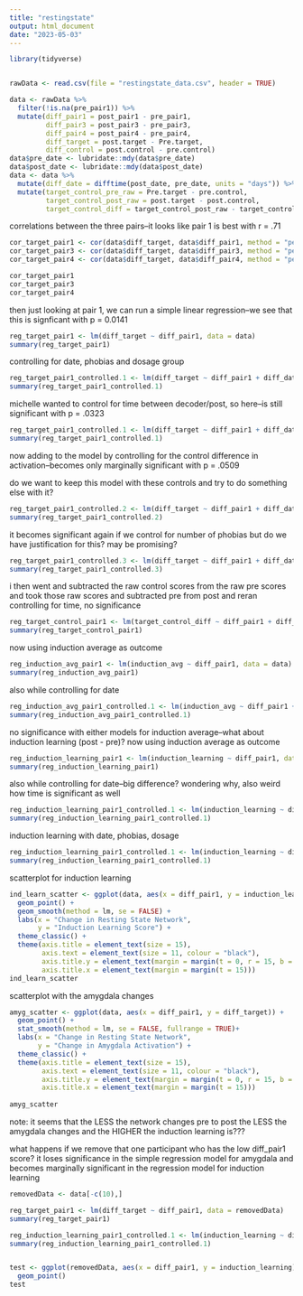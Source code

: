 ```yaml
---
title: "restingstate"
output: html_document
date: "2023-05-03"
---
```


```r
library(tidyverse)


rawData <- read.csv(file = "restingstate_data.csv", header = TRUE)

data <- rawData %>% 
  filter(!is.na(pre_pair1)) %>%
  mutate(diff_pair1 = post_pair1 - pre_pair1,
         diff_pair3 = post_pair3 - pre_pair3,
         diff_pair4 = post_pair4 - pre_pair4,
         diff_target = post.target - Pre.target,
         diff_control = post.control - pre.control)
data$pre_date <- lubridate::mdy(data$pre_date)
data$post_date <- lubridate::mdy(data$post_date)
data <- data %>% 
  mutate(diff_date = difftime(post_date, pre_date, units = "days")) %>%
  mutate(target_control_pre_raw = Pre.target - pre.control,
         target_control_post_raw = post.target - post.control,
         target_control_diff = target_control_post_raw - target_control_pre_raw)

```


correlations between the three pairs--it looks like pair 1 is best with r = .71
```r
cor_target_pair1 <- cor(data$diff_target, data$diff_pair1, method = "pearson")
cor_target_pair3 <- cor(data$diff_target, data$diff_pair3, method = "pearson")
cor_target_pair4 <- cor(data$diff_target, data$diff_pair4, method = "pearson")

cor_target_pair1
cor_target_pair3
cor_target_pair4
```

then just looking at pair 1, we can run a simple linear regression--we see that this is signficant with p = 0.0141
```r
reg_target_pair1 <- lm(diff_target ~ diff_pair1, data = data)
summary(reg_target_pair1)
```


controlling for date, phobias and dosage group
```r
reg_target_pair1_controlled.1 <- lm(diff_target ~ diff_pair1 + diff_date + num..phobias + dosage, data = data)
summary(reg_target_pair1_controlled.1)
```


michelle wanted to control for time between decoder/post, so here--is still significant with p = .0323
```r
reg_target_pair1_controlled.1 <- lm(diff_target ~ diff_pair1 + diff_date, data = data)
summary(reg_target_pair1_controlled.1)
```


now adding to the model by controlling for the control difference in activation--becomes only marginally significant with p = .0509

do we want to keep this model with these controls and try to do something else with it?
```r
reg_target_pair1_controlled.2 <- lm(diff_target ~ diff_pair1 + diff_date + diff_control, data = data)
summary(reg_target_pair1_controlled.2)
```


it becomes significant again if we control for number of phobias but do we have justification for this? may be promising?
```r
reg_target_pair1_controlled.3 <- lm(diff_target ~ diff_pair1 + diff_date + diff_control + num..phobias, data = data)
summary(reg_target_pair1_controlled.3)
```


i then went and subtracted the raw control scores from the raw pre scores and took those raw scores and subtracted pre from post and reran controlling for time, no significance
```r
reg_target_control_pair1 <- lm(target_control_diff ~ diff_pair1 + diff_date, data = data)
summary(reg_target_control_pair1)
```


now using induction average as outcome
```r
reg_induction_avg_pair1 <- lm(induction_avg ~ diff_pair1, data = data)
summary(reg_induction_avg_pair1)
```


also while controlling for date 
```r
reg_induction_avg_pair1_controlled.1 <- lm(induction_avg ~ diff_pair1 + diff_date, data = data)
summary(reg_induction_avg_pair1_controlled.1)
```

no significance with either models for induction average--what about induction learning (post - pre)?
now using induction average as outcome
```r
reg_induction_learning_pair1 <- lm(induction_learning ~ diff_pair1, data = data)
summary(reg_induction_learning_pair1)
```


also while controlling for date--big difference? wondering why, also weird how time is significant as well
```r
reg_induction_learning_pair1_controlled.1 <- lm(induction_learning ~ diff_pair1 + diff_date, data = data)
summary(reg_induction_learning_pair1_controlled.1)
```

induction learning with date, phobias, dosage
```r
reg_induction_learning_pair1_controlled.1 <- lm(induction_learning ~ diff_pair1 + diff_date + num..phobias + dosage, data = data)
summary(reg_induction_learning_pair1_controlled.1)
```




scatterplot for induction learning
```r
ind_learn_scatter <- ggplot(data, aes(x = diff_pair1, y = induction_learning)) +
  geom_point() +
  geom_smooth(method = lm, se = FALSE) +
  labs(x = "Change in Resting State Network",
       y = "Induction Learning Score") +
  theme_classic() +
  theme(axis.title = element_text(size = 15),
        axis.text = element_text(size = 11, colour = "black"),
        axis.title.y = element_text(margin = margin(t = 0, r = 15, b = 0, l = 0)),
        axis.title.x = element_text(margin = margin(t = 15)))
ind_learn_scatter
```


scatterplot with the amygdala changes
```r
amyg_scatter <- ggplot(data, aes(x = diff_pair1, y = diff_target)) +
  geom_point() +
  stat_smooth(method = lm, se = FALSE, fullrange = TRUE)+
  labs(x = "Change in Resting State Network",
       y = "Change in Amygdala Activation") +
  theme_classic() +
  theme(axis.title = element_text(size = 15),
        axis.text = element_text(size = 11, colour = "black"),
        axis.title.y = element_text(margin = margin(t = 0, r = 15, b = 0, l = 0)),
        axis.title.x = element_text(margin = margin(t = 15))) 
  
amyg_scatter
```

note: it seems that the LESS the network changes pre to post the LESS the amygdala changes and the HIGHER the induction learning is???


what happens if we remove that one participant who has the low diff_pair1 score?
it loses significance in the simple regression model for amygdala
and becomes marginally significant in the regression model for induction learning

```r
removedData <- data[-c(10),]

reg_target_pair1 <- lm(diff_target ~ diff_pair1, data = removedData)
summary(reg_target_pair1)

reg_induction_learning_pair1_controlled.1 <- lm(induction_learning ~ diff_pair1 + diff_date + num..phobias + dosage, data = removedData)
summary(reg_induction_learning_pair1_controlled.1)


test <- ggplot(removedData, aes(x = diff_pair1, y = induction_learning)) +
  geom_point()
test
```